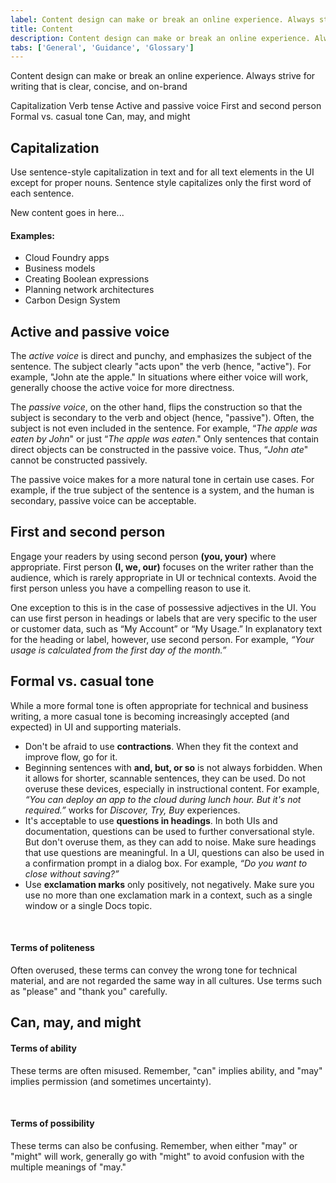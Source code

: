 ```yaml
---
label: Content design can make or break an online experience. Always strive for writing that is clear, concise, and on-brand.
title: Content
description: Content design can make or break an online experience. Always strive for writing that is clear, concise, and on-brand.
tabs: ['General', 'Guidance', 'Glossary']
---
```


<PageDescription>

Content design can make or break an online experience. Always strive for writing that is clear, concise, and on-brand

</PageDescription>

<AnchorLinks>

<AnchorLink>Capitalization</AnchorLink>
<AnchorLink>Verb tense</AnchorLink>
<AnchorLink>Active and passive voice</AnchorLink>
<AnchorLink>First and second person</AnchorLink>
<AnchorLink>Formal vs. casual tone</AnchorLink>
<AnchorLink>Can, may, and might</AnchorLink>

</AnchorLinks>

## Capitalization

Use sentence-style capitalization in text and for all text elements in the UI except for proper nouns. Sentence style capitalizes only the first word of each sentence.

New content goes in here... 

#### Examples:

- Cloud Foundry apps
- Business models
- Creating Boolean expressions
- Planning network architectures
- Carbon Design System

## Active and passive voice

The _active voice_ is direct and punchy, and emphasizes the subject of the sentence. The subject clearly "acts upon" the verb (hence, "active"). For example, "John ate the apple." In situations where either voice will work, generally choose the active voice for more directness.

<Row>
  <Column colMd={4} colLg={4}>
    <DoDontExample
      type="do"
      caption="Do use active voice when appropriate."
      text="Next, the admin configures access privileges."
      aspectRatio="1:1"
    />
  </Column>
  <Column colMd={4} colLg={4}>
    <DoDontExample
      caption="Don’t use passive voice when active voice will suffice."
      text="Next, access privileges are configured by the admin."
      aspectRatio="1:1"
    />
  </Column>
</Row>

The _passive voice_, on the other hand, flips the construction so that the subject is secondary to the verb and object (hence, "passive"). Often, the subject is not even included in the sentence. For example, “_The apple was eaten by John_" or just “_The apple was eaten_." Only sentences that contain direct objects can be constructed in the passive voice. Thus, “_John ate_" cannot be constructed passively.

The passive voice makes for a more natural tone in certain use cases. For example, if the true subject of the sentence is a system, and the human is secondary, passive voice can be acceptable.

<Row>
  <Column colMd={4} colLg={4}>
    <DoDontExample
      type="do"
      caption="Do use passive voice when appropriate."
      text="The database needs to be rebooted."
      aspectRatio="1:1"
    />
  </Column>
  <Column colMd={4} colLg={4}>
    <DoDontExample
      caption="Don’t use active voice when passive voice is more appropriate."
      text="Someone needs to reboot the database."
      aspectRatio="1:1"
    />
  </Column>
</Row>

## First and second person

Engage your readers by using second person **(you, your)** where appropriate. First person **(I, we, our)** focuses on the writer rather than the audience, which is rarely appropriate in UI or technical contexts. Avoid the first person unless you have a compelling reason to use it.

One exception to this is in the case of possessive adjectives in the UI. You can use first person in headings or labels that are very specific to the user or customer data, such as “My Account” or “My Usage.” In explanatory text for the heading or label, however, use second person. For example, _“Your usage is calculated from the first day of the month.”_

## Formal vs. casual tone

While a more formal tone is often appropriate for technical and business writing, a more casual tone is becoming increasingly accepted (and expected) in UI and supporting materials.

- Don't be afraid to use **contractions**. When they fit the context and improve flow, go for it.
- Beginning sentences with **and, but, or so** is not always forbidden. When it allows for shorter, scannable sentences, they can be used. Do not overuse these devices, especially in instructional content. For example, _“You can deploy an app to the cloud during lunch hour. But it's not required.”_ works for _Discover, Try, Buy_ experiences.
- It's acceptable to use **questions in headings**. In both UIs and documentation, questions can be used to further conversational style. But don't overuse them, as they can add to noise. Make sure headings that use questions are meaningful. In a UI, questions can also be used in a confirmation prompt in a dialog box. For example, _“Do you want to close without saving?”_
- Use **exclamation marks** only positively, not negatively. Make sure you use no more than one exclamation mark in a context, such as a single window or a single Docs topic.

<Row>
  <Column colMd={4} colLg={4}>
    <DoDontExample
      type="do"
      caption="Do use exclamation points for positive messages."
      text="Your IBM Cloud account is ready!"
      aspectRatio="1:1"
    />
  </Column>
  <Column colMd={4} colLg={4}>
    <DoDontExample
      caption="Don’t use exclamation points for negative messages"
      text="You have reached your usage limit!!"
      aspectRatio="1:1"
    />
  </Column>
</Row>

<br />

#### Terms of politeness

Often overused, these terms can convey the wrong tone for technical material, and are not regarded the same way in all cultures. Use terms such as "please" and "thank you" carefully.

<Row>
  <Column colMd={4} colLg={4}>
    <DoDontExample
      type="do"
      caption="Do use terms of politeness in a UI only when the user is being inconvenienced."
      text="Indexing might take a few minutes. Please wait."
      aspectRatio="1:1"
    />
  </Column>
  <Column colMd={4} colLg={4}>
    <DoDontExample
      caption="Don’t use terms of politeness superfluously."
      text="Please create a subscription account to get full access to the catalog."
      aspectRatio="1:1"
    />
  </Column>
</Row>

## Can, may, and might

#### Terms of ability

These terms are often misused. Remember, "can" implies ability, and "may" implies permission (and sometimes uncertainty).

<Row>
  <Column colMd={4} colLg={4}>
    <DoDontExample
      type="do"
      caption="Do use ‘can’ to express ability."
      text="You can use the command line interface to update your app."
      aspectRatio="1:1"
    />
  </Column>
  <Column colMd={4} colLg={4}>
    <DoDontExample
      caption="Don’t use ‘may’ when you mean ‘can.’"
      text="You may use the command line interface to update your app."
      aspectRatio="1:1"
    />
  </Column>
</Row>

<br />

#### Terms of possibility

These terms can also be confusing. Remember, when either "may" or "might" will work, generally go with "might" to avoid confusion with the multiple meanings of "may."

<Row>
  <Column colMd={4} colLg={4}>
    <DoDontExample
      type="do"
      caption="Do use ‘might’ to clarify possibility."
      text="You might need more advanced features when integrating with another app."
      aspectRatio="1:1"
    />
  </Column>
  <Column colMd={4} colLg={4}>
    <DoDontExample
      caption="Don’t use ‘may’ when ‘might’ will work."
      text="You may need more advanced features when integrating with another app."
      aspectRatio="1:1"
    />
  </Column>
</Row>
